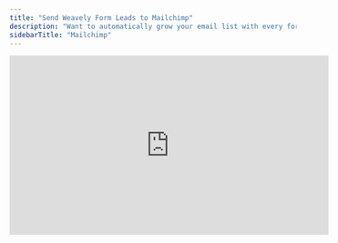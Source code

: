 ```yaml
---
title: "Send Weavely Form Leads to Mailchimp"
description: "Want to automatically grow your email list with every form submission? With Weavely’s Mailchimp integration, you can instantly capture leads from your forms and add them to your Mailchimp audience."
sidebarTitle: "Mailchimp"
---
```


<iframe width="560" height="315" src="https://www.youtube.com/embed/kklTW4UtEug?si=7RuA-Muk2wgwqnz9" title="YouTube video player" frameborder="0" allow="accelerometer; autoplay; clipboard-write; encrypted-media; gyroscope; picture-in-picture" allowfullscreen />

In this guide, we’ll walk you through how to connect a Weavely form to a Mailchimp list.

<Steps>
  <Step title="Open the Integrations Tab">
    Start by opening the form you want to connect in the Weavely editor. Head over to the **Integrations** tab, where you’ll see **Mailchimp** listed among the available integrations. Click **Add**.

    ![Screenshot2025 06 12at16 42 48 Pn](/images/Screenshot2025-06-12at16.42.48.png)
  </Step>
  <Step title="Connect Your Mailchimp Account">
    Next, you’ll be prompted to authorize the connection between your Weavely and Mailchimp accounts. Click the **Connect** button, which will redirect you to Mailchimp's login page. After logging in, Mailchimp will ask whether you trust the application, go ahead and approve the authorization by clicking **Allow**. Once complete, you’ll be redirected back into Weavely, and your accounts will now be linked.

    ![Screenshot2025 06 12at16 45 16 Pn](/images/Screenshot2025-06-12at16.45.16.png)
  </Step>
  <Step title="Choose the List and Email Field">
    With your Mailchimp account connected, you can now configure the integration by selecting which Mailchimp list should receive the new email addresses. If you only have one list, this step is straightforward. You’ll also be asked to select the appropriate email field from your form. This is particularly useful if your form contains multiple email inputs, as it ensures the correct one is used to create the contact in Mailchimp. Once you've made your selections, press **Create Integration** to finalize the setup.

    ![Screenshot2025 06 12at16 49 13 Pn](/images/Screenshot2025-06-12at16.49.13.png)
  </Step>
</Steps>

## **Changing Your Mailchimp Account or Resetting Your Connection**

If you ever need to reset your connection with Mailchimp, for instance to switch to a different account or reauthorize access, you can do so from your Weavely dashboard. Go to **Settings → Connected Accounts** and click the red **“Disconnect”** button next to Mailchimp. You can then reconnect with the correct account.

![Screenshot2025 08 08at10 39 04 Pn](/images/Screenshot2025-08-08at10.39.04.png)